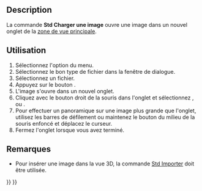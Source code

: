<languages/>

{{Docnav/fr
|[[Std_UnitsCalculator/fr|Convertisseur d'unités]]
|[[Std_ViewScreenShot/fr|Capture d'écran]]
|[[Std_Tools_Menu/fr|Menu Outils]]
|IconL=Std_UnitsCalculator.svg
|IconR=Std_ViewScreenShot.svg
|IconC=Freecad.svg
}}

{{GuiCommand/fr
|Name=Std ViewLoadImage
|Name/fr=Std Charger une image
|MenuLocation=Outils → Charger une image...
|Workbenches=Tous
|Version=0.21
}}

==Description==

La commande '''Std Charger une image''' ouvre une image dans un nouvel onglet de la [[Main_view_area/fr|zone de vue principale]].

<span id="Usage"></span>
==Utilisation==

# Sélectionnez l'option {{MenuCommand|Outils → [[Image:Std_ViewLoadImage.svg|16px]] Charger une image...}} du menu.
# Sélectionnez le bon type de fichier dans la fenêtre de dialogue.
# Sélectionnez un fichier.
# Appuyez sur le bouton {{Button|Ouvrir}}.
# L'image s'ouvre dans un nouvel onglet.
# Cliquez avec le bouton droit de la souris dans l'onglet et sélectionnez {{MenuCommand|Adapter à la fenêtre}}, {{MenuCommand|Zoomer}} ou {{MenuCommand|Zoomer vers l'extérieur}}.
# Pour effectuer un panoramique sur une image plus grande que l'onglet, utilisez les barres de défilement ou maintenez le bouton du milieu de la souris enfoncé et déplacez le curseur.
# Fermez l'onglet lorsque vous avez terminé.

<span id="Notes"></span>
==Remarques==

* Pour insérer une image dans la vue 3D, la commande [[Std_Import/fr|Std Importer]] doit être utilisée. {{Version/fr|0.21}}


{{Docnav/fr
|[[Std_UnitsCalculator/fr|Convertisseur d'unités]]
|[[Std_ViewScreenShot/fr|Capture d'écran]]
|[[Std_Tools_Menu/fr|Menu Outils]]
|IconL=Std_UnitsCalculator.svg
|IconR=Std_ViewScreenShot.svg
|IconC=Freecad.svg
}}

{{Std_Base_navi{{#translation:}}}}
{{Userdocnavi{{#translation:}}}}